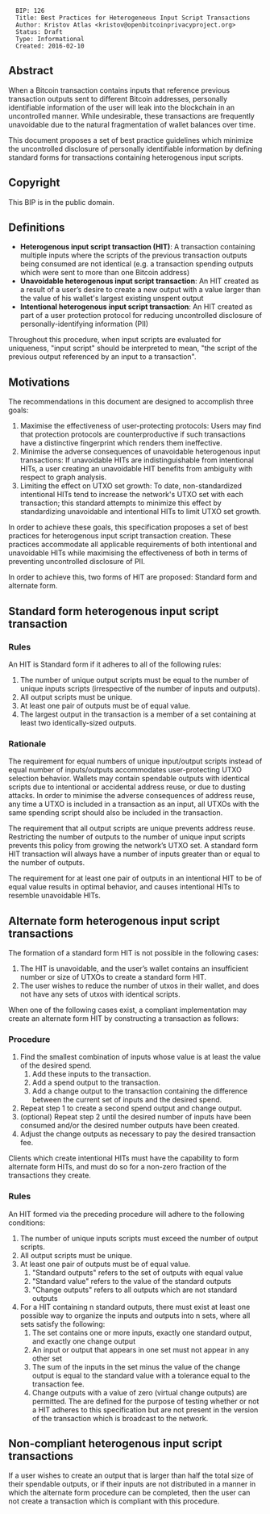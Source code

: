 <pre>
  BIP: 126
  Title: Best Practices for Heterogeneous Input Script Transactions
  Author: Kristov Atlas <kristov@openbitcoinprivacyproject.org>
  Status: Draft
  Type: Informational
  Created: 2016-02-10
</pre>

==Abstract==

When a Bitcoin transaction contains inputs that reference previous transaction outputs sent to different Bitcoin addresses, personally identifiable information of the user will leak into the blockchain in an uncontrolled manner. While undesirable, these transactions are frequently unavoidable due to the natural fragmentation of wallet balances over time.

This document proposes a set of best practice guidelines which minimize the uncontrolled disclosure of personally identifiable information by defining standard forms for transactions containing heterogenous input scripts.

==Copyright==

This BIP is in the public domain.

==Definitions==

* '''Heterogenous input script transaction (HIT)''': A transaction containing multiple inputs where the scripts of the previous transaction outputs being consumed are not identical (e.g. a transaction spending outputs which were sent to more than one Bitcoin address)
* '''Unavoidable heterogenous input script transaction''': An HIT created as a result of a user’s desire to create a new output with a value larger than the value of his wallet's largest existing unspent output
* '''Intentional heterogenous input script transaction''': An HIT created as part of a user protection protocol for reducing uncontrolled disclosure of personally-identifying information (PII)

Throughout this procedure, when input scripts are evaluated for uniqueness, "input script" should be interpreted to mean, "the script of the previous output referenced by an input to a transaction".

==Motivations==

The recommendations in this document are designed to accomplish three goals:

# Maximise the effectiveness of user-protecting protocols: Users may find that protection protocols are counterproductive if such transactions have a distinctive fingerprint which renders them ineffective.
# Minimise the adverse consequences of unavoidable heterogenous input transactions: If unavoidable HITs are indistinguishable from intentional HITs, a user creating an unavoidable HIT benefits from ambiguity with respect to graph analysis.
# Limiting the effect on UTXO set growth: To date, non-standardized intentional HITs tend to increase the network's UTXO set with each transaction; this standard attempts to minimize this effect by standardizing unavoidable and intentional HITs to limit UTXO set growth.

In order to achieve these goals, this specification proposes a set of best practices for heterogenous input script transaction creation. These practices accommodate all applicable requirements of both intentional and unavoidable HITs while maximising the effectiveness of both in terms of preventing uncontrolled disclosure of PII.

In order to achieve this, two forms of HIT are proposed: Standard form and alternate form.

==Standard form heterogenous input script transaction==

===Rules===

An HIT is Standard form if it adheres to all of the following rules:

# The number of unique output scripts must be equal to the number of unique inputs scripts (irrespective of the number of inputs and outputs).
# All output scripts must be unique.
# At least one pair of outputs must be of equal value.
# The largest output in the transaction is a member of a set containing at least two identically-sized outputs.

===Rationale===

The requirement for equal numbers of unique input/output scripts instead of equal number of inputs/outputs accommodates user-protecting UTXO selection behavior. Wallets may contain spendable outputs with identical scripts due to intentional or accidental address reuse, or due to dusting attacks. In order to minimise the adverse consequences of address reuse, any time a UTXO is included in a transaction as an input, all UTXOs with the same spending script should also be included in the transaction.

The requirement that all output scripts are unique prevents address reuse. Restricting the number of outputs to the number of unique input scripts prevents this policy from growing the network’s UTXO set. A standard form HIT transaction will always have a number of inputs greater than or equal to the number of outputs.

The requirement for at least one pair of outputs in an intentional HIT to be of equal value results in optimal behavior, and causes intentional HITs to resemble unavoidable HITs.

==Alternate form heterogenous input script transactions==

The formation of a standard form HIT is not possible in the following cases:

# The HIT is unavoidable, and the user’s wallet contains an insufficient number or size of UTXOs to create a standard form HIT.
# The user wishes to reduce the number of utxos in their wallet, and does not have any sets of utxos with identical scripts.

When one of the following cases exist, a compliant implementation may create an alternate form HIT by constructing a transaction as follows:

===Procedure===

# Find the smallest combination of inputs whose value is at least the value of the desired spend.
## Add these inputs to the transaction.
## Add a spend output to the transaction.
## Add a change output to the transaction containing the difference between the current set of inputs and the desired spend.
# Repeat step 1 to create a second spend output and change output.
# (optional) Repeat step 2 until the desired number of inputs have been consumed and/or the desired number outputs have been created.
# Adjust the change outputs as necessary to pay the desired transaction fee.

Clients which create intentional HITs must have the capability to form alternate form HITs, and must do so for a non-zero fraction of the transactions they create.

===Rules===

An HIT formed via the preceding procedure will adhere to the following conditions:

# The number of unique inputs scripts must exceed the number of output scripts.
# All output scripts must be unique.
# At least one pair of outputs must be of equal value.
## "Standard outputs" refers to the set of outputs with equal value
## "Standard value" refers to the value of the standard outputs
## "Change outputs" refers to all outputs which are not standard outputs
# For a HIT containing n standard outputs, there must exist at least one possible way to organize the inputs and outputs into n sets, where all sets satisfy the following:
## The set contains one or more inputs, exactly one standard output, and exactly one change output
## An input or output that appears in one set must not appear in any other set
## The sum of the inputs in the set minus the value of the change output is equal to the standard value with a tolerance equal to the transaction fee.
## Change outputs with a value of zero (virtual change outputs) are permitted. The are defined for the purpose of testing whether or not a HIT adheres to this specification but are not present in the version of the transaction which is broadcast to the network.

==Non-compliant heterogenous input script transactions==

If a user wishes to create an output that is larger than half the total size of their spendable outputs, or if their inputs are not distributed in a manner in which the alternate form procedure can be completed, then the user can not create a transaction which is compliant with this procedure.
